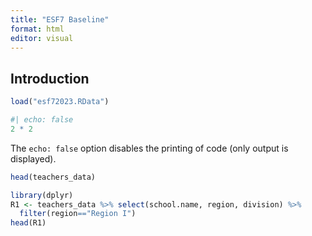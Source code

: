 ```yaml
---
title: "ESF7 Baseline"
format: html
editor: visual
---
```


## Introduction

```r
load("esf72023.RData")
```

```r
#| echo: false
2 * 2
```

The `echo: false` option disables the printing of code (only output is displayed).

```r

head(teachers_data)
```

```r
library(dplyr)
R1 <- teachers_data %>% select(school.name, region, division) %>% 
  filter(region=="Region I")
head(R1)
```
